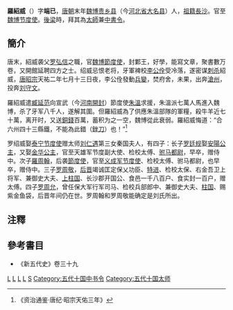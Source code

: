 '''羅紹威'''（{{bd|877年||910年|catIdx=L}}）字'''端已'''，[[唐朝|唐朝]]末年[[魏博|魏博]][[贵乡县|贵乡县]]（今[[河北省|河北省]][[大名县|大名县]]）人，[[祖籍|祖籍]][[长沙郡|長沙]]。官至[[魏博节度使|魏博节度使]]。[[後梁|後梁]]時，拜其為[[太師|太師]]兼[[中書令|中書令]]。

==簡介==
唐末，紹威袭父[[罗弘信|罗弘信]]之職，官[[魏博節度使|魏博節度使]]，封鄴王，好學，能寫文章，聚書數万卷，又開館延聘四方之士。绍威忌恨老将，牙軍裨校[[李公佺|李公佺]]受冷落，遂密谋[[刺杀|刺杀]]紹威，[[唐昭宗|唐昭宗]]天祐二年七月十三日夜，李公佺發動[[兵變|兵變]]，焚府舍，未果，出奔[[沧州_(古代)|滄州]]，投奔[[刘守文|刘守文]]。

羅紹威遣[[臧延范|臧延范]]向宣武（今[[河南|河南]][[開封|開封]]）節度使[[朱溫|朱溫]]求援，朱溫派七萬人馬進入魏博，杀了牙军八千人，遂解其圍。但羅紹威為了供應朱溫部隊的軍糧，殺牛羊近七十萬，离开时，又送[[銅錢|銅錢]]百萬，蓄积为之一空，魏博從此衰弱。羅紹威悔道：“合六州四十三縣鐵，不能為此錯（[[銼刀|銼刀]]）也！”<ref>《资治通鉴·唐纪·昭宗天佑三年》</ref>

罗绍威娶[[泰宁节度使|泰宁节度使]]赠太师[[刘仁遇|刘仁遇]]第三女秦国夫人，有四子：长子[[罗廷规|罗廷规]]娶[[安陽公主_(後梁)|安陽公主]]，又娶[[金华公主_(后梁)|金华公主]]，官至天雄军节度副大使、检校太傅、[[驸马都尉|驸马都尉]]，早卒，赠侍中。次子[[羅周翰|羅周翰]]，后袭[[節度使|節度使]]，官至[[义成军节度使|义成军节度使]]、检校太傅、驸马都尉，也早卒，赠侍中。三子[[罗周敬|罗周敬]]，[[后晋|后晋]]竭诚匡定保乂功臣、[[特进|特进]]、检校太保、右金吾卫上将军、兼御史大夫、[[上柱国|上柱国]]、长沙郡开国公、食邑一千八百户、食实封一百户，赠太傅。四子[[罗周允|罗周允]]，曾任保大军行军司马、检校兵部郎中、兼御史大夫、[[柱国|柱国]]、赐紫金鱼袋，后晋年间仍在世。罗周翰和罗周敬能确定是刘氏所出。

==注釋==
{{reflist}}

==參考書目==
* 《新五代史》卷三十九

[[Category:唐朝异姓郡王|L]]
[[Category:魏博节度使|L]]
[[Category:后梁官员|L]]
[[Category:大名人|L]]
[[Category:罗姓|S]]
[[Category:五代十国中书令|Category:五代十国中书令]]
[[Category:五代十国太师|Category:五代十国太师]]